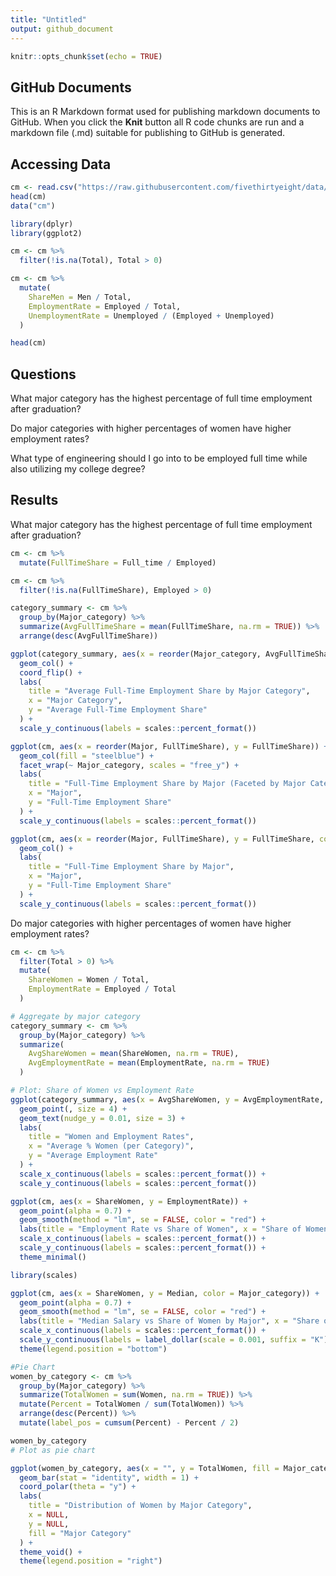 ```yaml
---
title: "Untitled"
output: github_document
---
```


```r
knitr::opts_chunk$set(echo = TRUE)
```

## GitHub Documents

This is an R Markdown format used for publishing markdown documents to GitHub. When you click the **Knit** button all R code chunks are run and a markdown file (.md) suitable for publishing to GitHub is generated.

## Accessing Data

```r

cm <- read.csv("https://raw.githubusercontent.com/fivethirtyeight/data/master/college-majors/recent-grads.csv")
head(cm)
data("cm")

library(dplyr)
library(ggplot2)
```

```r
cm <- cm %>%
  filter(!is.na(Total), Total > 0)

cm <- cm %>%
  mutate(
    ShareMen = Men / Total,
    EmploymentRate = Employed / Total,
    UnemploymentRate = Unemployed / (Employed + Unemployed)
  )

head(cm)
```

## Questions

What major category has the highest percentage of full time employment after graduation?

Do major categories with higher percentages of women have higher employment rates?

What type of engineering should I go into to be employed full time while also utilizing my college degree?

## Results

What major category has the highest percentage of full time employment after graduation?

```r
cm <- cm %>%
  mutate(FullTimeShare = Full_time / Employed)

cm <- cm %>%
  filter(!is.na(FullTimeShare), Employed > 0)

category_summary <- cm %>%
  group_by(Major_category) %>%
  summarize(AvgFullTimeShare = mean(FullTimeShare, na.rm = TRUE)) %>%
  arrange(desc(AvgFullTimeShare))

ggplot(category_summary, aes(x = reorder(Major_category, AvgFullTimeShare), y = AvgFullTimeShare, fill = Major_category)) +
  geom_col() +
  coord_flip() +
  labs(
    title = "Average Full-Time Employment Share by Major Category",
    x = "Major Category",
    y = "Average Full-Time Employment Share"
  ) +
  scale_y_continuous(labels = scales::percent_format())

ggplot(cm, aes(x = reorder(Major, FullTimeShare), y = FullTimeShare)) +
  geom_col(fill = "steelblue") +
  facet_wrap(~ Major_category, scales = "free_y") +
  labs(
    title = "Full-Time Employment Share by Major (Faceted by Major Category)",
    x = "Major",
    y = "Full-Time Employment Share"
  ) +
  scale_y_continuous(labels = scales::percent_format())

ggplot(cm, aes(x = reorder(Major, FullTimeShare), y = FullTimeShare, color = Major_category)) +
  geom_col() +
  labs(
    title = "Full-Time Employment Share by Major",
    x = "Major",
    y = "Full-Time Employment Share"
  ) +
  scale_y_continuous(labels = scales::percent_format())

```




Do major categories with higher percentages of women have higher employment rates?

```r

cm <- cm %>%
  filter(Total > 0) %>%
  mutate(
    ShareWomen = Women / Total,
    EmploymentRate = Employed / Total
  )

# Aggregate by major category
category_summary <- cm %>%
  group_by(Major_category) %>%
  summarize(
    AvgShareWomen = mean(ShareWomen, na.rm = TRUE),
    AvgEmploymentRate = mean(EmploymentRate, na.rm = TRUE)
  )

# Plot: Share of Women vs Employment Rate
ggplot(category_summary, aes(x = AvgShareWomen, y = AvgEmploymentRate, label = Major_category)) +
  geom_point(, size = 4) +
  geom_text(nudge_y = 0.01, size = 3) +
  labs(
    title = "Women and Employment Rates", 
    x = "Average % Women (per Category)",
    y = "Average Employment Rate"
  ) +
  scale_x_continuous(labels = scales::percent_format()) +
  scale_y_continuous(labels = scales::percent_format())

ggplot(cm, aes(x = ShareWomen, y = EmploymentRate)) +
  geom_point(alpha = 0.7) +
  geom_smooth(method = "lm", se = FALSE, color = "red") +
  labs(title = "Employment Rate vs Share of Women", x = "Share of Women", y = "Employment Rate") +
  scale_x_continuous(labels = scales::percent_format()) +
  scale_y_continuous(labels = scales::percent_format()) +
  theme_minimal()

library(scales)

ggplot(cm, aes(x = ShareWomen, y = Median, color = Major_category)) +
  geom_point(alpha = 0.7) +
  geom_smooth(method = "lm", se = FALSE, color = "red") +
  labs(title = "Median Salary vs Share of Women by Major", x = "Share of Women", y = "Median Salary") +
  scale_x_continuous(labels = scales::percent_format()) + 
  scale_y_continuous(labels = label_dollar(scale = 0.001, suffix = "K")) + 
  theme(legend.position = "bottom")

#Pie Chart
women_by_category <- cm %>%
  group_by(Major_category) %>%
  summarize(TotalWomen = sum(Women, na.rm = TRUE)) %>%
  mutate(Percent = TotalWomen / sum(TotalWomen)) %>%
  arrange(desc(Percent)) %>%
  mutate(label_pos = cumsum(Percent) - Percent / 2)

women_by_category
# Plot as pie chart

ggplot(women_by_category, aes(x = "", y = TotalWomen, fill = Major_category)) +
  geom_bar(stat = "identity", width = 1) +
  coord_polar(theta = "y") +
  labs(
    title = "Distribution of Women by Major Category",
    x = NULL,
    y = NULL,
    fill = "Major Category"
  ) +
  theme_void() +
  theme(legend.position = "right")

```
